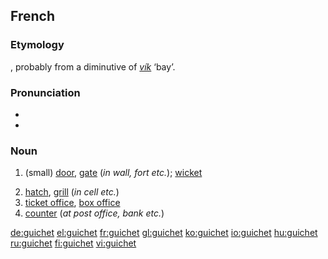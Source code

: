 ==French==

===Etymology===
{{etyl|fro|fr}}, probably from a diminutive of {{etyl|non|fr}} ''[[vík]]'' ‘bay’.

===Pronunciation===
* {{IPA|/giʃɛ/|lang=fr}}
* {{audio|Fr-guichet.ogg|Audio}}

===Noun===
{{fr-noun|m}}

# {{archaic|lang=fr}} (small) [[door]], [[gate]] (''in wall, fort etc.''); [[wicket]]
# [[hatch]], [[grill]] (''in cell etc.'')
# [[ticket office]], [[box office]]
# [[counter]] (''at post office, bank etc.'')

[[de:guichet]]
[[el:guichet]]
[[fr:guichet]]
[[gl:guichet]]
[[ko:guichet]]
[[io:guichet]]
[[hu:guichet]]
[[ru:guichet]]
[[fi:guichet]]
[[vi:guichet]]